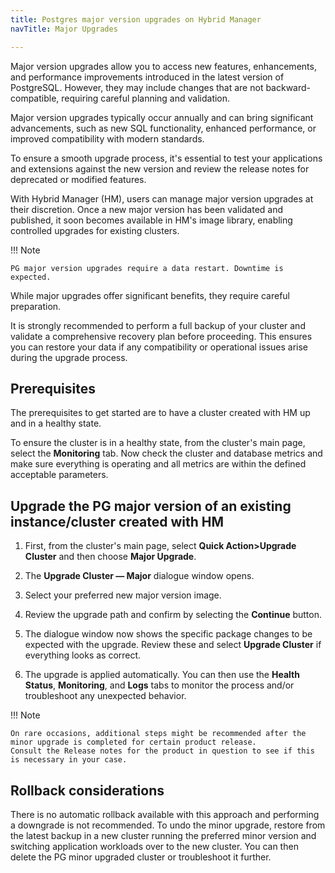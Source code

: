 ```yaml
---
title: Postgres major version upgrades on Hybrid Manager
navTitle: Major Upgrades

---
```



Major version upgrades allow you to access new features, enhancements, and performance improvements introduced in the latest version of PostgreSQL. 
However, they may include changes that are not backward-compatible, requiring careful planning and validation.

Major version upgrades typically occur annually and can bring significant advancements, such as new SQL functionality, enhanced performance, or improved compatibility with modern standards.

To ensure a smooth upgrade process, it's essential to test your applications and extensions against the new version and review the release notes for deprecated or modified features.

With Hybrid Manager (HM), users can manage major version upgrades at their discretion. Once a new major version has been validated and published, it soon becomes available in HM's image library, enabling controlled upgrades for existing clusters.

!!! Note

    PG major version upgrades require a data restart. Downtime is expected.

While major upgrades offer significant benefits, they require careful preparation. 

It is strongly recommended to perform a full backup of your cluster and validate a comprehensive recovery plan before proceeding. 
This ensures you can restore your data if any compatibility or operational issues arise during the upgrade process.

## Prerequisites

The prerequisites to get started are to have a cluster created with HM up and in a healthy state.

To ensure the cluster is in a healthy state, from the cluster's main page, select the **Monitoring** tab.
Now check the cluster and database metrics and make sure everything is operating and all metrics are within the defined acceptable parameters.

## Upgrade the PG major version of an existing instance/cluster created with HM

1.  First, from the cluster's main page, select **Quick Action>Upgrade Cluster** and then choose **Major Upgrade**.

1.  The **Upgrade Cluster &mdash; Major** dialogue window opens.

1.  Select your preferred new major version image.

1.  Review the upgrade path and confirm by selecting the **Continue** button.

1. The dialogue window now shows the specific package changes to be expected with the upgrade.
   Review these and select **Upgrade Cluster** if everything looks as correct.

1.  The upgrade is applied automatically. 
    You can then use the **Health Status**, **Monitoring**, and **Logs** tabs to monitor the process and/or troubleshoot any unexpected behavior.

!!! Note

    On rare occasions, additional steps might be recommended after the minor upgrade is completed for certain product release. 
    Consult the Release notes for the product in question to see if this is necessary in your case.

## Rollback considerations

There is no automatic rollback available with this approach and performing a downgrade is not recommended. 
To undo the minor upgrade, restore from the latest backup in a new cluster running the preferred minor version and switching application workloads over to the new cluster.
You can then delete the PG minor upgraded cluster or troubleshoot it further.
